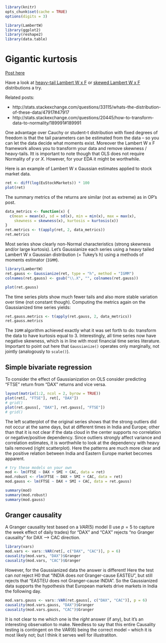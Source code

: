 <!--
%\VignetteEngine{knitr::knitr}
%\VignetteIndexEntry{LambertW Overview}
-->
```r
library(knitr)
opts_chunk$set(cache = TRUE)
options(digits = 3)

```


```r
library(LambertW)
library(ggplot2)
library(reshape2)
library(data.table)
```


# Gigantic kurtosis

[Post here](http://stats.stackexchange.com/questions/34565/gigantic-kurtosis)

Have a look at [heavy-tail Lambert W x F](http://www.hindawi.com/journals/tswj/aa/909231/)
 or [skewed Lambert W x F ](http://projecteuclid.org/euclid.aoas/1318514301) distributions a try.

Related posts:

  * http://stats.stackexchange.com/questions/33115/whats-the-distribution-of-these-data/47917#47917
  * http://stats.stackexchange.com/questions/20445/how-to-transform-data-to-normality/189991#189991
  
One advantage over Cauchy or student-t distribution with fixed degrees of freedom is that the tail parameters can be estimated from the data -- so you can let the data decide what moments exist.  Moreover the Lambert W x F framework allows you to transform your data and remove skewness / heavy-tails.   Itt is important to note though that OLS does not require Normality of $y$ or $X$.  However, for your EDA it might be worthwhile.

Here is an example of Lambert W x Gaussian estimates applied to stock market data.

```r
ret <- diff(log(EuStockMarkets)) * 100
plot(ret)
```


The summary metrics of the returns are similar (not as extreme) as in OP's post.
```r
data_metrics <- function(x) {
  c(mean = mean(x), sd = sd(x), min = min(x), max = max(x), 
    skewness = skewness(x), kurtosis = kurtosis(x))
}
ret.metrics <- t(apply(ret, 2, data_metrics))
ret.metrics
```

Most series show clearly non-Normal characteristics (strong skewness and/or large kurtosis).  Let's Gaussianize each series using a heavy tailed 
Lambert W x Gaussian distribution (= Tukey's h) using a methods of moments
estimator (`IGMM`).
```r
library(LambertW)
ret.gauss <- Gaussianize(ret, type = "h", method = "IGMM")
colnames(ret.gauss) <- gsub("\\.X", "", colnames(ret.gauss))

plot(ret.gauss)
```

The time series plots show much fewer tails and also more stable variation over time (not constant though).  Computing the metrics again on the Gaussianized time series yields:

```r
ret.gauss.metrics <- t(apply(ret.gauss, 2, data_metrics))
ret.gauss.metrics
```

The `IGMM` algorithm achieved exactly what it was set forth to do: transform the data to have kurtosis equal to $3$. Interestingly, all time series now have negative skewness, which is in line with most financial time series literature.  Important to point out here that `Gaussianize()` operates only marginally, not jointly (analogously to `scale()`).


## Simple bivariate regression

To consider the effect of Gaussianization on OLS consider predicting "FTSE" return from "DAX" returns and vice versa.

```r
layout(matrix(1:2, ncol = 2, byrow = TRUE))
plot(ret[, "FTSE"], ret[, "DAX"])
# grid()
plot(ret.gauss[, "DAX"], ret.gauss[, "FTSE"])
# grid()

```
The left scatterplot of the original series shows that the strong outliers did not occur at the same days, but at different times in India and Europe; other than that it is not clear if the data cloud in the center supports no correlation or negative/positive dependency.  Since outliers strongly affect variance and correlation estimates, it is worthwhile to look at the dependency with heavy tails removed (right scatterplot).  Here the patterns are much more clear and the positive relation between India and Eastern Europe market becomes apparent.


```r
# try these models on your own
mod <- lm(FTSE ~ DAX + SMI + CAC, data = ret)
mod.robust <- rlm(FTSE ~ DAX + SMI + CAC, data = ret)
mod.gauss <- lm(FTSE ~ DAX + SMI + CAC, data = ret.gauss)

summary(mod)
summary(mod.robust)
summary(mod.gauss)
```

## Granger causality

A Granger causality test based on a  $VAR(5)$ model (I use $p = 5$ to capture the week effect of daily trades) for "DAX" and "CAX" rejects "no Granger causality" for DAX --> CAC direction.
```r
library(vars)
mod.vars <- vars::VAR(ret[, c("DAX", "CAC")], p = 6)
causality(mod.vars, "DAX")$Granger
causality(mod.vars, "CAC")$Granger

```

However, for the Gaussianized data the answer is different!  Here the test can *not* reject H0 that "INDIA does *not* Granger-cause EASTEU", but still rejects that "EASTEU does not Granger-cause INDIA".  So the Gaussianized data supports the hypothesis that European markets drive markets in India the following day.


```r
mod.vars.gauss <- vars::VAR(ret.gauss[, c("DAX", "CAC")], p = 6)
causality(mod.vars.gauss, "DAX")$Granger
causality(mod.vars.gauss, "CAC")$Granger
```


It is not clear to me which one is the *right* answer (if any), but it's an interesting observation to make.  Needless to say that this entire Causality testing is contingent on the $VAR(6)$ being the correct model -- which it is most likely not; but I think it serves well for illustratiton.
